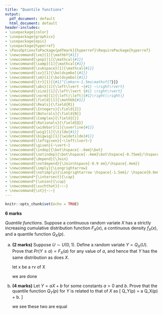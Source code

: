 ```yaml
---
title: "Quantile functions"
output:
  pdf_document: default
  html_document: default
header-includes:
- \usepackage{color}
- \usepackage{graphicx}
- \usepackage{epic}
- \usepackage{hyperref}
- \PassOptionsToPackage{pdfmark}{hyperref}\RequirePackage{hyperref}
- \newcommand{\ve}[1]{\mathbf{#1}}
- \newcommand{\pop}[1]{\mathcal{#1}}
- \newcommand{\samp}[1]{\mathcal{#1}}
- \newcommand{\subspace}[1]{\mathcal{#1}}
- \newcommand{\sv}[1]{\boldsymbol{#1}}
- \newcommand{\sm}[1]{\boldsymbol{#1}}
- \newcommand{\tr}[1]{{#1}^{\mkern-1.5mu\mathsf{T}}}
- \newcommand{\abs}[1]{\left\lvert ~{#1} ~\right\rvert}
- \newcommand{\size}[1]{\left\lvert {#1} \right\rvert}
- \newcommand{\norm}[1]{\left|\left|{#1}\right|\right|}
- \newcommand{\field}[1]{\mathbb{#1}}
- \newcommand{\Reals}{\field{R}}
- \newcommand{\Integers}{\field{Z}}
- \newcommand{\Naturals}{\field{N}}
- \newcommand{\Complex}{\field{C}}
- \newcommand{\Rationals}{\field{Q}}
- \newcommand{\widebar}[1]{\overline{#1}}
- \newcommand{\wig}[1]{\tilde{#1}}
- \newcommand{\bigwig}[1]{\widetilde{#1}}
- \newcommand{\leftgiven}{~\left\lvert~}
- \newcommand{\given}{~\vert~}
- \newcommand{\indep}{\bot\hspace{-.6em}\bot}
- \newcommand{\notindep}{\bot\hspace{-.6em}\bot\hspace{-0.75em}/\hspace{.4em}}
- \newcommand{\depend}{\Join}
- \newcommand{\notdepend}{\Join\hspace{-0.9 em}/\hspace{.4em}}
- \newcommand{\imply}{\Longrightarrow}
- \newcommand{\notimply}{\Longrightarrow \hspace{-1.5em}/ \hspace{0.8em}}
- \newcommand*{\intersect}{\cap}
- \newcommand*{\union}{\cup}
- \newcommand{\suchthat}{~:~}
- \newcommand{\st}{~:~}
---
```


```r
knitr::opts_chunk$set(echo = TRUE)
```

**6 marks**
<!-- **12 marks** -->

*Quantile functions*. Suppose a continuous random variate $X$ has a strictly increasing cumulative distribution function $F_X(x)$, a continuous density $f_X(x)$, and a quantile function $Q_X(p)$.

a. **(2 marks)** Suppose $U \sim U(0,1)$.  Define a random variate $Y=Q_X(U)$.  Prove that $Pr(Y \le a) = F_X(a)$ for any value of $a$, and hence that $Y$ has the same distribution as does $X$.

    let x be a rv of X
    \begin{align*}
    P(Y\leq a)&=P(F_X(Y) \leq F_X(a))\\
    &=P(U\leq F_X(a))\\
    &=P(F_U(F_X(a)))\\
    &=F_X(a)
    \end{align*}
   
    we are done

        
b. **(4 marks)** Let $Y = aX +b$ for some constants $a > 0$ and $b$. Prove that the quantile function $Q_Y(p)$ for $Y$ is related to that of $X$ as
    \[ Q_Y(p) = a Q_X(p) + b. \]
      \begin{align*}
      &P(aQ_X(p)+b<Y)\\
      &=P(Q_X(p)<(Y-b)/a)\\
      &=P(Q_X(p)<X)\\
      &=P(Q_X(p)<Q_X(U))\\
      &=P(p<U)\\\\
      &P(Q_Y(p)<Y)\\
      &=P(Q_Y(p)<Q_Y(U))\\
      &=P(p<U)\\\\
      \end{align*}
      
      we see these two are equal
        
      
<!-- c. Suppose $X$ is restricted to take only positive values (i.e. $F_X(0) = 0$).    -->

<!--     i. **(2 marks)** Let $Y = \log_a (X) + b$ for some $a$ and $b$ with $a > 1$.  Prove that $Q_Y(p) = \log_a(Q_X(p)) + b$ -->
<!--     ii. **(4 marks)** Let $Z = \log_c (X) + d$ for some  $c$ and $d$ with $c > 1$.   -->
<!--         Derive the mathematical relationship between $Q_Z(p)$ and $Q_Y(p)$.   -->
<!--         What would the parametric curve $(Q_Y(p), Q_Z(p))$ look like for $p \in (0,1)$? -->
